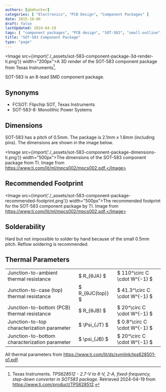 ```yaml
---
authors: [gbmhunter]
categories: [ "Electronics", "PCB Design", "Component Packages" ]
date: 2015-10-06
draft: false
lastUpdated: 2024-04-19
tags: [ "component packages", "PCB design", "SOT-583", "small-outline", "transistor", "FCSOT" ]
title: "SOT-583 Component Package"
type: "page"
---
```



<Image src={import('./_assets/sot-583-component-package-3d-render-ti.png')} width="200px">A 3D render of the SOT-583 component package from Texas Instruments[^ti-tps628512-product-page].</Image>

SOT-583 is an 8-lead SMD component package.

## Synonyms

* FCSOT: Flipchip SOT, Texas Instruments
* SOT-583-8: Monolithic Power Systems

## Dimensions

SOT-583 has a pitch of 0.5mm. The package is 2.1mm x 1.6mm (including pins). The dimensions are shown in the image below.

<Image src={import('./_assets/sot-583-component-package-dimensions-ti.png')} width="500px">The dimensions of the SOT-583 component package from TI. Image from https://www.ti.com/lit/ml/mpcs002/mpcs002.pdf.</Image>

## Recommended Footprint

<Image src={import('./_assets/sot-583-component-package-recommended-footprint.png')} width="500px">The recommended footprint for the SOT-583 component package by TI. Image from https://www.ti.com/lit/ml/mpcs002/mpcs002.pdf.</Image>

## Solderability

Hard but not impossible to solder by hand because of the small 0.5mm pitch. Reflow soldering is recommended.

## Thermal Parameters

<table>
  <tr>
    <td>Junction-to-ambient thermal resistance</td>
    <td>$ R_{θJA} $</td>
    <td>$ 110^\circ C \cdot W^{-1} $</td>
  </tr>
  <tr>
    <td>Junction-to-case (top) thermal resistance</td>
    <td>$ R_{θJC(top)} $</td>
    <td>$ 41.3^\circ C \cdot W^{-1} $</td>
  </tr>
  <tr>
    <td>Junction-to-bottom (PCB) thermal resistance</td>
    <td>$ R_{θJB} $</td>
    <td>$ 20^\circ C \cdot W^{-1} $</td>
  </tr>
  <tr>
    <td>Junction-to-top characterization parameter</td>
    <td>$ \Psi_{JT} $</td>
    <td>$ 0.8^\circ C \cdot W^{-1} $</td>
  </tr>
  <tr>
    <td>Junction-to-bottom characterization parameter</td>
    <td>$ \psi_{JB} $</td>
    <td>$ 20^\circ C \cdot W^{-1} $</td>
  </tr>
</table>

All thermal parameters from <a href="https://www.ti.com/lit/ds/symlink/tps628501-q1.pdf">https://www.ti.com/lit/ds/symlink/tps628501-q1.pdf</a>.     

[^ti-tps628501-datasheet]: https://www.ti.com/lit/ds/symlink/tps628501-q1.pdf
[^ti-tps628512-product-page]: Texas Instruments. _TPS628512 - 2.7-V to 6-V, 2-A, fixed-frequency, step-down converter in SOT583 package_. Retrieved 2024-04-19 from https://www.ti.com/product/TPS628512.
